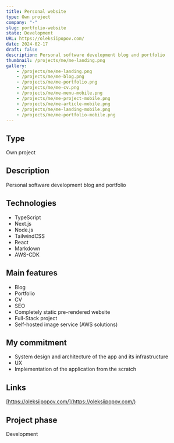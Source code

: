 ```yaml
---
title: Personal website
type: Own project
company: "-"
slug: portfolio-website
state: Development
URL: https://oleksiipopov.com/
date: 2024-02-17
draft: false
description: Personal software development blog and portfolio
thumbnail: /projects/me/me-landing.png
gallery:
    - /projects/me/me-landing.png
    - /projects/me/me-blog.png
    - /projects/me/me-portfolio.png
    - /projects/me/me-cv.png
    - /projects/me/me-menu-mobile.png
    - /projects/me/me-project-mobile.png
    - /projects/me/me-article-mobile.png
    - /projects/me/me-landing-mobile.png
    - /projects/me/me-portfolio-mobile.png
---
```


## Type

Own project

## Description

Personal software development blog and portfolio

## Technologies

- TypeScript
- Next.js
- Node.js
- TailwindCSS
- React
- Markdown
- AWS-CDK

## Main features

- Blog
- Portfolio
- CV
- SEO
- Completely static pre-rendered website
- Full-Stack project
- Self-hosted image service (AWS solutions)

## My commitment

- System design and architecture of the app and its infrastructure
- UX
- Implementation of the application from the scratch

## Links

[https://oleksiipopov.com/](https://oleksiipopov.com/)

## Project phase

Development
